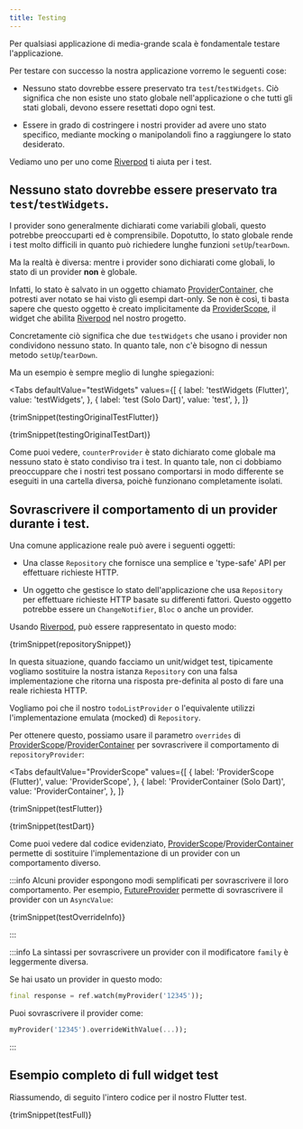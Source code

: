 ```yaml
---
title: Testing
---
```



Per qualsiasi applicazione di media-grande scala è fondamentale testare l'applicazione.

Per testare con successo la nostra applicazione vorremo le seguenti cose:

- Nessuno stato dovrebbe essere preservato tra `test`/`testWidgets`. 
  Ciò significa che non esiste uno stato globale nell'applicazione o che tutti
  gli stati globali, devono essere resettati dopo ogni test.

- Essere in grado di costringere i nostri provider ad avere uno stato specifico,
  mediante mocking o manipolandoli fino a raggiungere lo stato desiderato.
   
Vediamo uno per uno come [Riverpod] ti aiuta per i test.

## Nessuno stato dovrebbe essere preservato tra `test`/`testWidgets`. 

I provider sono generalmente dichiarati come variabili globali, 
questo potrebbe preoccuparti ed è comprensibile.
Dopotutto, lo stato globale rende i test molto difficili 
in quanto può richiedere lunghe funzioni `setUp`/`tearDown`.

Ma la realtà è diversa: mentre i provider sono dichiarati come globali,
lo stato di un provider **non** è globale.

Infatti, lo stato è salvato in un oggetto chiamato [ProviderContainer],
che potresti aver notato se hai visto gli esempi dart-only.
Se non è così, ti basta sapere che questo oggetto è creato implicitamente
da [ProviderScope], il widget che abilita [Riverpod] nel nostro progetto.

Concretamente ciò significa che due `testWidgets` che usano i provider
non condividono nessuno stato.
In quanto tale, non c'è bisogno di nessun metodo `setUp`/`tearDown`.

Ma un esempio è sempre meglio di lunghe spiegazioni:

<Tabs
  defaultValue="testWidgets"
  values={[
    { label: 'testWidgets (Flutter)', value: 'testWidgets', },
    { label: 'test (Solo Dart)', value: 'test', },
  ]}
>
<TabItem value="testWidgets">

<CodeBlock>{trimSnippet(testingOriginalTestFlutter)}</CodeBlock>

</TabItem>
<TabItem value="test">

<CodeBlock>{trimSnippet(testingOriginalTestDart)}</CodeBlock>

</TabItem>
</Tabs>

Come puoi vedere, `counterProvider` è stato dichiarato come globale ma
nessuno stato è stato condiviso tra i test.
In quanto tale, non ci dobbiamo preoccuppare che i nostri test possano comportarsi in modo
differente se eseguiti in una cartella diversa, poichè funzionano completamente isolati.

## Sovrascrivere il comportamento di un provider durante i test.

Una comune applicazione reale può avere i seguenti oggetti:

- Una classe `Repository` che fornisce una semplice e 'type-safe' API per effettuare richieste HTTP.

- Un oggetto che gestisce lo stato dell'applicazione che usa `Repository`
  per effettuare richieste HTTP basate su differenti fattori.
  Questo oggetto potrebbe essere un `ChangeNotifier`, `Bloc` o anche un provider.

Usando [Riverpod], può essere rappresentato in questo modo:

<CodeBlock>{trimSnippet(repositorySnippet)}</CodeBlock>

In questa situazione, quando facciamo un unit/widget test, tipicamente vogliamo
sostituire la nostra istanza `Repository` con una falsa implementazione che ritorna
una risposta pre-definita al posto di fare una reale richiesta HTTP.

Vogliamo poi che il nostro `todoListProvider` o l'equivalente utilizzi l'implementazione
emulata (mocked) di `Repository`.

Per ottenere questo, possiamo usare il parametro `overrides` di [ProviderScope]/[ProviderContainer] 
per sovrascrivere il comportamento di `repositoryProvider`:

<Tabs
  defaultValue="ProviderScope"
  values={[
    { label: 'ProviderScope (Flutter)', value: 'ProviderScope', },
    { label: 'ProviderContainer (Solo Dart)', value: 'ProviderContainer', },
  ]}
>
<TabItem value="ProviderScope">

<CodeBlock>{trimSnippet(testFlutter)}</CodeBlock>

</TabItem>
<TabItem value="ProviderContainer">

<CodeBlock>{trimSnippet(testDart)}</CodeBlock>

</TabItem>
</Tabs>

Come puoi vedere dal codice evidenziato, [ProviderScope]/[ProviderContainer] permette
di sostituire l'implementazione di un provider con un comportamento diverso.

:::info
Alcuni provider espongono modi semplificati per sovrascrivere il loro comportamento.
Per esempio, [FutureProvider] permette di sovrascrivere il provider con un `AsyncValue`:

<CodeBlock>{trimSnippet(testOverrideInfo)}</CodeBlock>

:::

:::info
La sintassi per sovrascrivere un provider con il modificatore `family` è
leggermente diversa.

Se hai usato un provider in questo modo:

```dart
final response = ref.watch(myProvider('12345'));
```

Puoi sovrascrivere il provider come:

```dart
myProvider('12345').overrideWithValue(...));
```

:::

## Esempio completo di full widget test

Riassumendo, di seguito l'intero codice per il nostro Flutter test.

<CodeBlock>{trimSnippet(testFull)}</CodeBlock>

[riverpod]: https://github.com/rrousselgit/river_pod
[providerscope]: https://pub.dev/documentation/flutter_riverpod/latest/flutter_riverpod/ProviderScope-class.html
[providercontainer]: https://pub.dev/documentation/riverpod/latest/riverpod/ProviderContainer-class.html
[futureprovider]: ../providers/future_provider
[zone]: https://api.flutter.dev/flutter/dart-async/Zone-class.html
